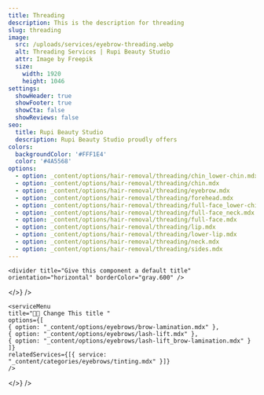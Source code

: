 ```yaml
---
title: Threading
description: This is the description for threading
slug: threading
image:
  src: /uploads/services/eyebrow-threading.webp
  alt: Threading Services | Rupi Beauty Studio
  attr: Image by Freepik
  size:
    width: 1920
    height: 1046
settings:
  showHeader: true
  showFooter: true
  showCta: false
  showReviews: false
seo:
  title: Rupi Beauty Studio
  description: Rupi Beauty Studio proudly offers
colors:
  backgroundColor: '#FFF1E4'
  color: '#4A5568'
options:
  - option: _content/options/hair-removal/threading/chin_lower-chin.mdx
  - option: _content/options/hair-removal/threading/chin.mdx
  - option: _content/options/hair-removal/threading/eyebrow.mdx
  - option: _content/options/hair-removal/threading/forehead.mdx
  - option: _content/options/hair-removal/threading/full-face_lower-chin.mdx
  - option: _content/options/hair-removal/threading/full-face_neck.mdx
  - option: _content/options/hair-removal/threading/full-face.mdx
  - option: _content/options/hair-removal/threading/lip.mdx
  - option: _content/options/hair-removal/threading/lower-lip.mdx
  - option: _content/options/hair-removal/threading/neck.mdx
  - option: _content/options/hair-removal/threading/sides.mdx
---
```


<section
  title="Rupi Logo"
  settings={{
    width: "full",
    backgroundColor: "#FFF1E4",
    color: "#4A5568",
    contained: true,
    centerContent: true
  }}
  body={<>
    <logo title="Rupi Beauty Studio Logo" />

    <divider title="Give this component a default title" orientation="horizontal" borderColor="gray.600" />
  </>}
/>

<section
  title="First Section"
  settings={{ colors: { backgroundColor: "#FFF1E4", color: "#4A5568" } }}
  body={<>
    <sectionTitle title="Eyebrow Services" />

    <serviceMenu
    title="👩‍💼 Change This title "
    options={[
    { option: "_content/options/eyebrows/brow-lamination.mdx" },
    { option: "_content/options/eyebrows/lash-lift.mdx" },
    { option: "_content/options/eyebrows/lash-lift_brow-lamination.mdx" }
    ]}
    relatedServices={[{ service: "_content/categories/eyebrows/tinting.mdx" }]}
    />
  </>}
/>
